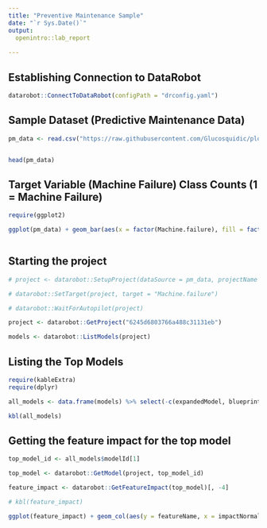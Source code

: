 ---
title: "Preventive Maintenance Sample"
date: "`r Sys.Date()`"
output:
  openintro::lab_report
  
---


## Establishing Connection to DataRobot

```{r drconn, echo = T, message = F, warning = F}

datarobot::ConnectToDataRobot(configPath = "drconfig.yaml")


```

## Sample Dataset (Predictive Maintenance Data)

```{r pm, echo = T, message = F, warning = F}

pm_data <- read.csv("https://raw.githubusercontent.com/Glucosquidic/plotly_test/main/ai4i2020.csv")[, c(3:9)]


head(pm_data)


```

## Target Variable (Machine Failure) Class Counts (1 = Machine Failure)

```{r pm.1, echo = T, message = F, warning = F}

require(ggplot2)

ggplot(pm_data) + geom_bar(aes(x = factor(Machine.failure), fill = factor(Machine.failure))) + labs(title = "Counts for Target Class")



```

## Starting the project

```{r drProj, echo = T, message = F, warning = F}

# project <- datarobot::SetupProject(dataSource = pm_data, projectName = "Preventive Maintenance")

# datarobot::SetTarget(project, target = "Machine.failure")

# datarobot::WaitForAutopilot(project)

project <- datarobot::GetProject("6245d6803766a488c31131eb")

models <- datarobot::ListModels(project)

```


## Listing the  Top Models

```{r drModels, echo = T, message = F, warning = F}

require(kableExtra)
require(dplyr)

all_models <- data.frame(models) %>% select(-c(expandedModel, blueprintId))

kbl(all_models)


```

## Getting the feature impact for the top model

```{r drFL, echo = T, message = F, warning = F}


top_model_id <- all_models$modelId[1]

top_model <- datarobot::GetModel(project, top_model_id)

feature_impact <- datarobot::GetFeatureImpact(top_model)[, -4]

# kbl(feature_impact)

ggplot(feature_impact) + geom_col(aes(y = featureName, x = impactNormalized, fill = featureName)) + labs("Feature Impact")

```